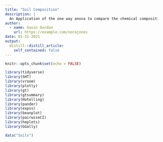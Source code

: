 ```yaml
---
title: "Soil Composition"
description: |
  An Application of the one way anova to compare the chemical composition of soils that are taken from 
author:
  - name: Gavin Gordon
    url: https://example.com/norajones
date: 01-21-2021
output:
  distill::distill_article:
    self_contained: false
---
```



```r
knitr::opts_chunk$set(echo = FALSE)
```

```r
library(tidyverse)
library(SHT)
library(vroom)
library(plotly)
library(gt)
library(gtsummary)
library(Hotelling)
library(pander)
library(expss)
library(beanplot)
library(pairwiseCI)
library(heplots)
library(GGally)
```
```r
data("Soils")

```

